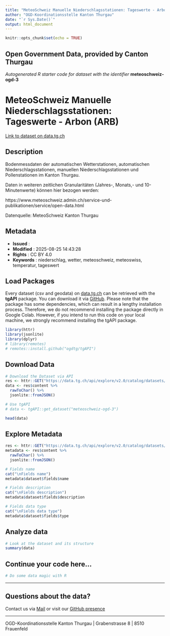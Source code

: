 ```yaml
---
title: "MeteoSchweiz Manuelle Niederschlagsstationen: Tageswerte - Arbon (ARB)"
author: "OGD-Koordinationsstelle Kanton Thurgau"
date: "`r Sys.Date()`"
output: html_document
---
```


```r
knitr::opts_chunk$set(echo = TRUE)
```

## Open Government Data, provided by **Canton Thurgau**
*Autogenerated R starter code for dataset with the identifier* **meteoschweiz-ogd-3**


# **MeteoSchweiz Manuelle Niederschlagsstationen: Tageswerte - Arbon (ARB)**

[Link to dataset on data.tg.ch](https://data.tg.ch/explore/dataset/meteoschweiz-ogd-3/information/)

## Description

<p>Bodenmessdaten der automatischen Wetterstationen, automatischen Niederschlagsstationen, manuellen Niederschlagsstationen und Pollenstationen im Kanton Thurgau. </p><p></p><p>Daten in weiteren zeitlichen Granularitäten (Jahres-, Monats,- und 10-Minutenwerte) können hier bezogen werden: </p><p>https://www.meteoschweiz.admin.ch/service-und-publikationen/service/open-data.html</p><p></p><p>Datenquelle: MeteoSchweiz Kanton Thurgau</p>

## Metadata

- **Issued**                   : 
- **Modified**                 : 2025-08-25 14:43:28
- **Rights**                   : CC BY 4.0
- **Keywords**                 : niederschlag, wetter, meteoschweiz, meteoswiss, temperatur, tageswert

## Load Packages

Every dataset (csv and geodata) on [data.tg.ch](https://data.tg.ch/pages/start/) can be retrieved with the **tgAPI** package. You can download it via [GitHub](https://github.com/ogdtg/tgAPI). Please note that the package has some dependencies, which can result in a lengthy installation process. Therefore, we do not recommend installing the package directly in Google Colab. However, if you intend to run this code on your local machine, we strongly recommend installing the tgAPI package.

```r
library(httr)
library(jsonlite)
library(dplyr)
# library(remotes)
# remotes::install.github("ogdtg/tgAPI")

```


## Download Data


```r
# Download the Dataset via API
res <- httr::GET("https://data.tg.ch/api/explore/v2.0/catalog/datasets/meteoschweiz-ogd-3/exports/json")
data <- res$content %>%
  rawToChar() %>%
  jsonlite::fromJSON()

# Use tgAPI
# data <- tgAPI::get_dataset("meteoschweiz-ogd-3")

head(data)

```


## Explore Metadata

```r

res <- httr::GET("https://data.tg.ch/api/explore/v2.0/catalog/datasets/meteoschweiz-ogd-3")
metadata <- res$content %>%
  rawToChar() %>%
  jsonlite::fromJSON()

# Fields name
cat("\nFields name")
metadata$dataset$fields$name

# Fields description
cat("\nFields description")
metadata$dataset$fields$description

# Fields data type
cat("\nFields data type")
metadata$dataset$fields$type

```


## Analyze data

```r

# Look at the dataset and its structure
summary(data)

```


## Continue your code here...


```r
# Do some data magic with R
```

------------------------------------------------------------------------

## Questions about the data?

Contact us via [Mail](mailto:ogd@tg.ch) or visit our [GitHub presence](https://github.com/ogdtg)


------------------------------------------------------------------------

OGD-Koordinationsstelle Kanton Thurgau | Grabenstrasse 8 | 8510 Frauenfeld
